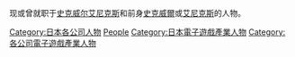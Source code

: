 现或曾就职于[[史克威尔艾尼克斯|史克威尔艾尼克斯]]和前身[[史克威爾|史克威爾]]或[[艾尼克斯|艾尼克斯]]的人物。

{{DEFAULTSORT:Square Enix}}
[[Category:日本各公司人物|Category:日本各公司人物]]
[[Category:史克威爾艾尼克斯|People]]
[[Category:日本電子遊戲產業人物|Category:日本電子遊戲產業人物]]
[[Category:各公司電子遊戲產業人物|Category:各公司電子遊戲產業人物]]